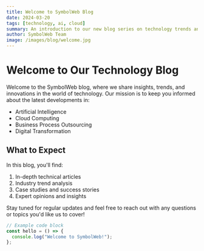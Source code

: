 ```yaml
---
title: Welcome to SymbolWeb Blog
date: 2024-03-20
tags: [technology, ai, cloud]
summary: An introduction to our new blog series on technology trends and innovations.
author: SymbolWeb Team
image: /images/blog/welcome.jpg
---
```


# Welcome to Our Technology Blog

Welcome to the SymbolWeb blog, where we share insights, trends, and innovations in the world of technology. Our mission is to keep you informed about the latest developments in:

- Artificial Intelligence
- Cloud Computing
- Business Process Outsourcing
- Digital Transformation

## What to Expect

In this blog, you'll find:

1. In-depth technical articles
2. Industry trend analysis
3. Case studies and success stories
4. Expert opinions and insights

Stay tuned for regular updates and feel free to reach out with any questions or topics you'd like us to cover!

```js
// Example code block
const hello = () => {
  console.log("Welcome to SymbolWeb!");
};
``` 